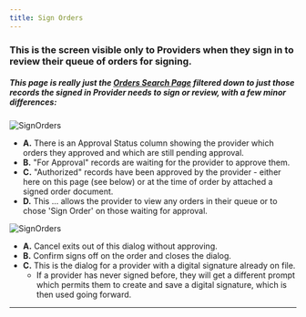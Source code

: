 ```yaml
---
title: Sign Orders
---
```


### This is the screen visible only to Providers when they sign in to review their queue of orders for signing. 
##### This page is really just the [Orders Search Page](/orders/search/) filtered down to just those records the signed in Provider needs to sign or review, with a few minor differences:

![SignOrders](/src/assets/screenPrints/SignOrder1.png)

- **A.** There is an Approval Status column showing the provider which orders they approved and which are still pending approval.
- **B.** "For Approval" records are waiting for the provider to approve them.
- **C.** "Authorized" records have been approved by the provider - either here on this page (see below) or at the time of order by attached a signed order document.
- **D.** This ... allows the provider to view any orders in their queue or to chose 'Sign Order' on those waiting for approval.

![SignOrders](/src/assets/screenPrints/SignOrder2.png)

- **A.** Cancel exits out of this dialog without approving.
- **B.** Confirm signs off on the order and closes the dialog.
- **C.** This is the dialog for a provider with a digital signature already on file. 
    - If a provider has never signed before, they will get a different prompt which permits them to create and save a digital signature, which is then used going forward.


<hr />